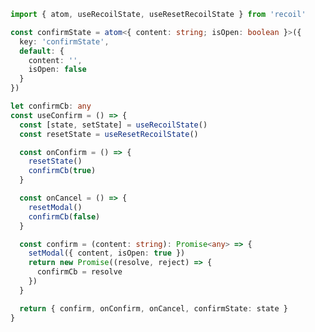 ```typescript
import { atom, useRecoilState, useResetRecoilState } from 'recoil'

const confirmState = atom<{ content: string; isOpen: boolean }>({
  key: 'confirmState',
  default: {
    content: '',
    isOpen: false
  }
})

let confirmCb: any
const useConfirm = () => {
  const [state, setState] = useRecoilState()
  const resetState = useResetRecoilState()

  const onConfirm = () => {
    resetState()
    confirmCb(true)
  }

  const onCancel = () => {
    resetModal()
    confirmCb(false)
  }

  const confirm = (content: string): Promise<any> => {
    setModal({ content, isOpen: true })
    return new Promise((resolve, reject) => {
      confirmCb = resolve
    })
  }

  return { confirm, onConfirm, onCancel, confirmState: state }
}
```
